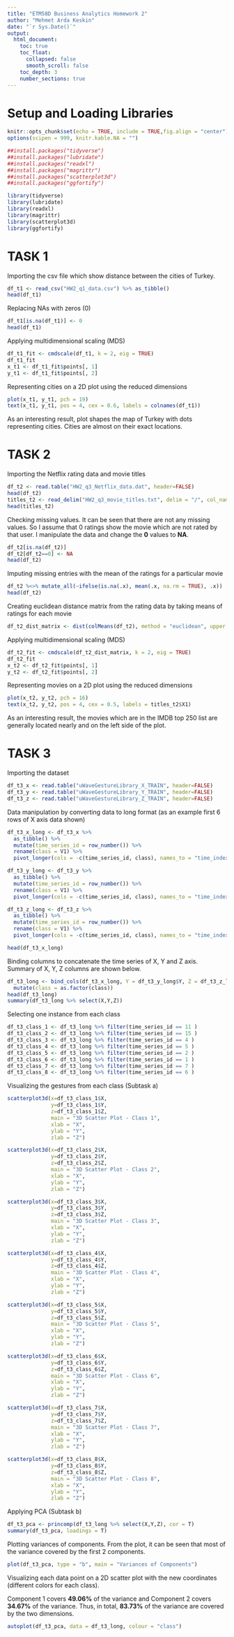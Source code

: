 ```yaml
---
title: "ETM58D Business Analytics Homework 2"
author: "Mehmet Arda Keskin"
date: "`r Sys.Date()`"
output: 
  html_document:
    toc: true
    toc_float:
      collapsed: false
      smooth_scroll: false
    toc_depth: 3
    number_sections: true
---
```


# Setup and Loading Libraries

```r
knitr::opts_chunk$set(echo = TRUE, include = TRUE,fig.align = "center")
options(scipen = 999, knitr.kable.NA = "")

##install.packages("tidyverse")
##install.packages("lubridate")
##install.packages("readxl")
##install.packages("magrittr")
##install.packages("scatterplot3d")
##install.packages("ggfortify")

library(tidyverse)
library(lubridate)
library(readxl)
library(magrittr)
library(scatterplot3d)
library(ggfortify)
```

# TASK 1

Importing the csv file which show distance between the cities of Turkey.

```r
df_t1 <- read_csv("HW2_q1_data.csv") %>% as_tibble()
head(df_t1)
```

Replacing NAs with zeros (0)

```r
df_t1[is.na(df_t1)] <- 0
head(df_t1)
```

Applying multidimensional scaling (MDS)

```r
df_t1_fit <- cmdscale(df_t1, k = 2, eig = TRUE)
df_t1_fit
x_t1 <- df_t1_fit$points[, 1]
y_t1 <- df_t1_fit$points[, 2]
```

Representing cities on a 2D plot using the reduced dimensions

```r
plot(x_t1, y_t1, pch = 19)
text(x_t1, y_t1, pos = 4, cex = 0.6, labels = colnames(df_t1))
```

As an interesting result, plot shapes the map of Turkey with dots representing cities. Cities are almost on their exact locations.

# TASK 2

Importing the Netflix rating data and movie titles

```r
df_t2 <- read.table("HW2_q3_Netflix_data.dat", header=FALSE)
head(df_t2)
titles_t2 <- read_delim("HW2_q3_movie_titles.txt", delim = "/", col_names = FALSE)
head(titles_t2)
```

Checking missing values. It can be seen that there are not any missing values. So I assume that 0 ratings show the movie which are not rated by that user. I manipulate the data and change the **0** values to **NA**.

```r
df_t2[is.na(df_t2)]
df_t2[df_t2==0] <- NA
head(df_t2)
```

Imputing missing entries with the mean of the ratings for a particular movie

```r
df_t2 %<>% mutate_all(~ifelse(is.na(.x), mean(.x, na.rm = TRUE), .x))          
head(df_t2)
```

Creating euclidean distance matrix from the rating data by taking means of ratings for each movie

```r
df_t2_dist_matrix <- dist(colMeans(df_t2), method = "euclidean", upper = TRUE)
```

Applying multidimensional scaling (MDS)

```r
df_t2_fit <- cmdscale(df_t2_dist_matrix, k = 2, eig = TRUE)
df_t2_fit
x_t2 <- df_t2_fit$points[, 1]
y_t2 <- df_t2_fit$points[, 2]
```

Representing movies on a 2D plot using the reduced dimensions

```r
plot(x_t2, y_t2, pch = 16)
text(x_t2, y_t2, pos = 4, cex = 0.5, labels = titles_t2$X1)
```

As an interesting result, the movies which are in the IMDB top 250 list are generally located nearly and on the left side of the plot.


# TASK 3

Importing the dataset

```r
df_t3_x <- read.table("uWaveGestureLibrary_X_TRAIN", header=FALSE)
df_t3_y <- read.table("uWaveGestureLibrary_Y_TRAIN", header=FALSE)
df_t3_z <- read.table("uWaveGestureLibrary_Z_TRAIN", header=FALSE)
```

Data manipulation by converting data to long format (as an example first 6 rows of X axis data shown)

```r
df_t3_x_long <- df_t3_x %>% 
  as_tibble() %>% 
  mutate(time_series_id = row_number()) %>% 
  rename(class = V1) %>% 
  pivot_longer(cols = -c(time_series_id, class), names_to = "time_index", values_to = "X")

df_t3_y_long <- df_t3_y %>% 
  as_tibble() %>% 
  mutate(time_series_id = row_number()) %>% 
  rename(class = V1) %>% 
  pivot_longer(cols = -c(time_series_id, class), names_to = "time_index", values_to = "Y")

df_t3_z_long <- df_t3_z %>% 
  as_tibble() %>% 
  mutate(time_series_id = row_number()) %>% 
  rename(class = V1) %>% 
  pivot_longer(cols = -c(time_series_id, class), names_to = "time_index", values_to = "Z")

head(df_t3_x_long)
```

Binding columns to concatenate the time series of X, Y and Z axis. Summary of X, Y, Z columns are shown below.

```r
df_t3_long <- bind_cols(df_t3_x_long, Y = df_t3_y_long$Y, Z = df_t3_z_long$Z) %>% 
  mutate(class = as.factor(class))
head(df_t3_long)
summary(df_t3_long %>% select(X,Y,Z))
```

Selecting one instance from each class

```r
df_t3_class_1 <- df_t3_long %>% filter(time_series_id == 11 )
df_t3_class_2 <- df_t3_long %>% filter(time_series_id == 15 )
df_t3_class_3 <- df_t3_long %>% filter(time_series_id == 4 )
df_t3_class_4 <- df_t3_long %>% filter(time_series_id == 5 )
df_t3_class_5 <- df_t3_long %>% filter(time_series_id == 2 )
df_t3_class_6 <- df_t3_long %>% filter(time_series_id == 1 )
df_t3_class_7 <- df_t3_long %>% filter(time_series_id == 7 )
df_t3_class_8 <- df_t3_long %>% filter(time_series_id == 6 )
```

Visualizing the gestures from each class (Subtask a)

```r
scatterplot3d(x=df_t3_class_1$X, 
              y=df_t3_class_1$Y, 
              z=df_t3_class_1$Z, 
              main = "3D Scatter Plot - Class 1",
              xlab = "X",
              ylab = "Y",
              zlab = "Z")

scatterplot3d(x=df_t3_class_2$X, 
              y=df_t3_class_2$Y, 
              z=df_t3_class_2$Z, 
              main = "3D Scatter Plot - Class 2",
              xlab = "X",
              ylab = "Y",
              zlab = "Z")

scatterplot3d(x=df_t3_class_3$X, 
              y=df_t3_class_3$Y, 
              z=df_t3_class_3$Z, 
              main = "3D Scatter Plot - Class 3",
              xlab = "X",
              ylab = "Y",
              zlab = "Z")

scatterplot3d(x=df_t3_class_4$X, 
              y=df_t3_class_4$Y, 
              z=df_t3_class_4$Z, 
              main = "3D Scatter Plot - Class 4",
              xlab = "X",
              ylab = "Y",
              zlab = "Z")

scatterplot3d(x=df_t3_class_5$X, 
              y=df_t3_class_5$Y, 
              z=df_t3_class_5$Z, 
              main = "3D Scatter Plot - Class 5",
              xlab = "X",
              ylab = "Y",
              zlab = "Z")

scatterplot3d(x=df_t3_class_6$X, 
              y=df_t3_class_6$Y, 
              z=df_t3_class_6$Z, 
              main = "3D Scatter Plot - Class 6",
              xlab = "X",
              ylab = "Y",
              zlab = "Z")

scatterplot3d(x=df_t3_class_7$X, 
              y=df_t3_class_7$Y, 
              z=df_t3_class_7$Z, 
              main = "3D Scatter Plot - Class 7",
              xlab = "X",
              ylab = "Y",
              zlab = "Z")

scatterplot3d(x=df_t3_class_8$X, 
              y=df_t3_class_8$Y, 
              z=df_t3_class_8$Z, 
              main = "3D Scatter Plot - Class 8",
              xlab = "X",
              ylab = "Y",
              zlab = "Z")
```

Applying PCA (Subtask b)

```r
df_t3_pca <- princomp(df_t3_long %>% select(X,Y,Z), cor = T)
summary(df_t3_pca, loadings = T)
```

Plotting variances of components. From the plot, it can be seen that most of the variance covered by the first 2 components.

```r
plot(df_t3_pca, type = "b", main = "Variances of Components")
```

Visualizing each data point on a 2D scatter plot with the new coordinates (different colors for each class). 

Component 1 covers **49.06%** of the variance and Component 2 covers **34.67%** of the variance. Thus, in total, **83.73%** of the variance are covered by the two dimensions.

```r
autoplot(df_t3_pca, data = df_t3_long, colour = "class")
```


